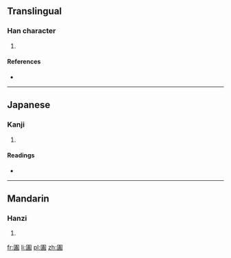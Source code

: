 ==Translingual==

===Han character===
{{Han char|rn=31|rad=囗|as=10|sn=13|four=6010<sub>7</sub>|canj=田土戈廿 (WGIT)|ids=⿴[[囗]][[盍]]}}

# {{defn|Han|sort=囗10}}

====References====
* {{Han ref|kx=0220.100|dkj=04820|dj=0452.010|hdz=10724.010|uh=5714|ud=22292|bh=DCE1|bd=56545}}

----

==Japanese==

===Kanji===
{{ja-kanji|grade=|rs=囗10}}

# {{defn|lang=ja|sort=囗10}}

====Readings====
* {{ja-readings|on=[[おう]] (ō), [[よう]] (yō)|kun=}}

----

==Mandarin==

===Hanzi===
{{cmn-hanzi|pin=[[è]] ([[e4]])|wg=o<sup>4</sup>}}

# {{defn|lang=cmn|sort=囗10}}

[[fr:圔]]
[[li:圔]]
[[pl:圔]]
[[zh:圔]]